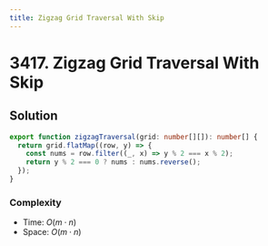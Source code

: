 ```yaml
---
title: Zigzag Grid Traversal With Skip
---
```


# 3417. Zigzag Grid Traversal With Skip

<Badges>
  <LevelBadge level="easy" />
</Badges>

## Solution

```typescript filename="solution.ts" copy
export function zigzagTraversal(grid: number[][]): number[] {
  return grid.flatMap((row, y) => {
    const nums = row.filter((_, x) => y % 2 === x % 2);
    return y % 2 === 0 ? nums : nums.reverse();
  });
}
```

### Complexity

- Time: $O(m \cdot n)$
- Space: $O(m \cdot n)$

<ProblemLink
  codingSite="leetcode"
  href="https://leetcode.com/problems/zigzag-grid-traversal-with-skip"
  title="Zigzag Grid Traversal With Skip"
/>
